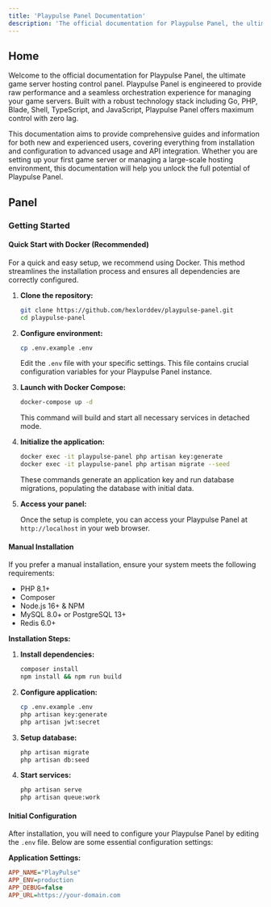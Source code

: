 ```yaml
---
title: 'Playpulse Panel Documentation'
description: 'The official documentation for Playpulse Panel, the ultimate game server hosting control panel.'
---
```


## Home

Welcome to the official documentation for Playpulse Panel, the ultimate game server hosting control panel. Playpulse Panel is engineered to provide raw performance and a seamless orchestration experience for managing your game servers. Built with a robust technology stack including Go, PHP, Blade, Shell, TypeScript, and JavaScript, Playpulse Panel offers maximum control with zero lag.

This documentation aims to provide comprehensive guides and information for both new and experienced users, covering everything from installation and configuration to advanced usage and API integration. Whether you are setting up your first game server or managing a large-scale hosting environment, this documentation will help you unlock the full potential of Playpulse Panel.

## Panel

### Getting Started

#### Quick Start with Docker (Recommended)

For a quick and easy setup, we recommend using Docker. This method streamlines the installation process and ensures all dependencies are correctly configured.

1.  **Clone the repository:**

    ```bash
    git clone https://github.com/hexlorddev/playpulse-panel.git
    cd playpulse-panel
    ```

2.  **Configure environment:**

    ```bash
    cp .env.example .env
    ```

    Edit the `.env` file with your specific settings. This file contains crucial configuration variables for your Playpulse Panel instance.

3.  **Launch with Docker Compose:**

    ```bash
    docker-compose up -d
    ```

    This command will build and start all necessary services in detached mode.

4.  **Initialize the application:**

    ```bash
    docker exec -it playpulse-panel php artisan key:generate
    docker exec -it playpulse-panel php artisan migrate --seed
    ```

    These commands generate an application key and run database migrations, populating the database with initial data.

5.  **Access your panel:**

    Once the setup is complete, you can access your Playpulse Panel at `http://localhost` in your web browser.

#### Manual Installation

If you prefer a manual installation, ensure your system meets the following requirements:

*   PHP 8.1+
*   Composer
*   Node.js 16+ & NPM
*   MySQL 8.0+ or PostgreSQL 13+
*   Redis 6.0+

**Installation Steps:**

1.  **Install dependencies:**

    ```bash
    composer install
    npm install && npm run build
    ```

2.  **Configure application:**

    ```bash
    cp .env.example .env
    php artisan key:generate
    php artisan jwt:secret
    ```

3.  **Setup database:**

    ```bash
    php artisan migrate
    php artisan db:seed
    ```

4.  **Start services:**

    ```bash
    php artisan serve
    php artisan queue:work
    ```

#### Initial Configuration

After installation, you will need to configure your Playpulse Panel by editing the `.env` file. Below are some essential configuration settings:

**Application Settings:**

```ini
APP_NAME="PlayPulse"
APP_ENV=production
APP_DEBUG=false
APP_URL=https://your-domain.com
